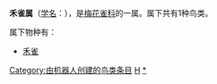 {{Automatic Taxobox
| taxon = Padda
| authority = [[路德維希·賴興巴赫|Reichenbach]], 1850
| subdivision_ranks = [[物种|种]]
| subdivision = 见正文
}}

'''禾雀属'''（[[学名|学名]]：{{lang|la|''Padda''}}），是[[梅花雀科|梅花雀科]]的一属。属下共有1种鸟类。

属下物种有：
* [[禾雀|禾雀]] {{lang|la|''Padda oryzivora''}}

{{Taxonbar}}
[[Category:由机器人创建的鸟类条目|Category:由机器人创建的鸟类条目]]
[[Category:_1850年描述的分类群|H]]
[[Category:_禾雀属|*]]